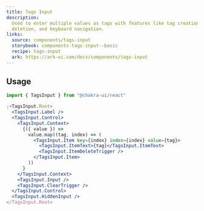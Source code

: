```yaml
---
title: Tags Input
description:
  Used to enter multiple values as tags with features like tag creation,
  deletion, and keyboard navigation.
links:
  source: components/tags-input
  storybook: components-tags-input--basic
  recipe: tags-input
  ark: https://ark-ui.com/docs/components/tags-input
---
```


<ExampleTabs name="tags-input-basic" />

## Usage

```jsx
import { TagsInput } from "@chakra-ui/react"

;<TagsInput.Root>
  <TagsInput.Label />
  <TagsInput.Control>
    <TagsInput.Context>
      {({ value }) =>
        value.map((tag, index) => (
          <TagsInput.Item key={index} index={index} value={tag}>
            <TagsInput.ItemText>{tag}</TagsInput.ItemText>
            <TagsInput.ItemDeleteTrigger />
          </TagsInput.Item>
        ))
      }
    </TagsInput.Context>
    <TagsInput.Input />
    <TagsInput.ClearTrigger />
  </TagsInput.Control>
  <TagsInput.HiddenInput />
</TagsInput.Root>
```
